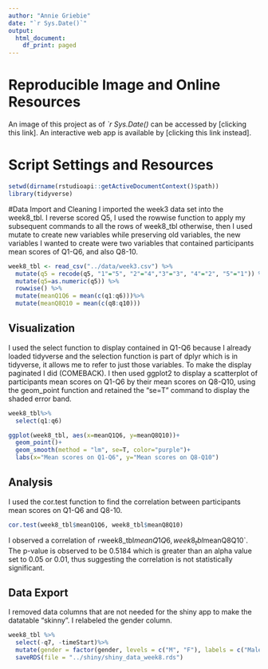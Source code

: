 ```yaml
---
author: "Annie Griebie"
date: "`r Sys.Date()`"
output: 
  html_document:
    df_print: paged
---
```


# Reproducible Image and Online Resources
An image of this project as of *`r Sys.Date()* can be accessed by [clicking this link].
An interactive web app is available by [clicking this link instead].


# Script Settings and Resources
```r
setwd(dirname(rstudioapi::getActiveDocumentContext()$path))
library(tidyverse)
```

#Data Import and Cleaning 
I imported the week3 data set into the week8_tbl. I reverse scored Q5, I used the rowwise function to apply my subsequent commands to all the rows of  week8_tbl otherwise, then I used mutate to create new variables while preserving old variables, the new variables I wanted to create were two variables that contained participants mean scores of Q1-Q6, and also Q8-10. 
```r
week8_tbl <- read_csv("../data/week3.csv") %>%
  mutate(q5 = recode(q5, "1"="5", "2"="4","3"="3", "4"="2", "5"="1")) %>% 
  mutate(q5=as.numeric(q5)) %>%
  rowwise() %>%
  mutate(meanQ1Q6 = mean(c(q1:q6)))%>%
  mutate(meanQ8Q10 = mean(c(q8:q10)))
```


## Visualization
I used the select function to display contained in Q1-Q6 because I already loaded tidyverse and the selection function is part of dplyr which is in tidyverse, it allows me to refer to just those variables. To make the display paginated I did (COMEBACK). I then used ggplot2 to display a scatterplot of participants mean scores on Q1-Q6 by their mean scores on Q8-Q10, using the geom_point function and retained the "se=T" command to display the shaded error band.
```r
week8_tbl%>%
  select(q1:q6)

ggplot(week8_tbl, aes(x=meanQ1Q6, y=meanQ8Q10))+
  geom_point()+
  geom_smooth(method = "lm", se=T, color="purple")+
  labs(x="Mean scores on Q1-Q6", y="Mean scores on Q8-Q10")
```

## Analysis
I used the cor.test function to find the correlation between participants mean scores on Q1-Q6 and Q8-10. 
```r
cor.test(week8_tbl$meanQ1Q6, week8_tbl$meanQ8Q10)
```
I observed a correlation of `r `week8_tbl$meanQ1Q6, week8_tbl$meanQ8Q10`. The p-value is observed to be 0.5184 which is greater than an alpha value set to 0.05 or 0.01, thus suggesting the correlation is not statistically significant. 

## Data Export
I removed data columns that are not needed for the shiny app to make the datatable "skinny". I relabeled the gender column. 
```r
week8_tbl %>%
  select(-q7, -timeStart)%>%
  mutate(gender = factor(gender, levels = c("M", "F"), labels = c("Male",  "Female"))) %>%
  saveRDS(file = "../shiny/shiny_data_week8.rds")
```
